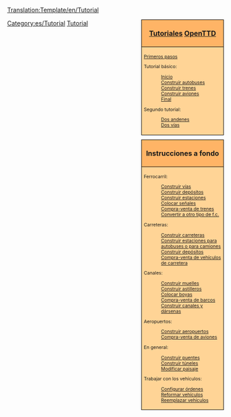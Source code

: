 <noinclude>[[Translation:Template/en/Tutorial]]{{en/-}}</noinclude>
<!--
NOTA:
Los acueductos deben ir por debajo de los 'puentes' (con un enlace desde las esclusas a los canales), ya que los acueductos son de hecho, puentes, pero para los buques.
Posibles futuros tutoriales sin hacer en lista:
- Multiestaciones
--><div style="float:right; padding-left:12px; background:none;">
<div style="width:180px; border:1px solid #000000; background:#ffb466; padding:5px; -moz-border-radius-topleft:5px; -moz-border-radius-topright:5px; font-size: 12pt;">
<center><strong><font size="3">[[Main/es/Tutorial|Tutoriales]] [[Main/es/OpenTTD|OpenTTD]]</font></strong></center>
</div>
<div style="width:180px;  border:1px solid black; border-top-width: 0px; background:#ffd496; padding:5px; font-size: 8pt;">
[[Main/es/Primeros pasos|Primeros pasos]]

Tutorial básico:
:[[Main/es/Tutorial|Inicio]]
:[[Main/es/Tutorial/Autobuses|Construir autobuses]]
:[[Main/es/Tutorial/Trenes|Construir trenes]]
:[[Main/es/Tutorial/Aviones|Construir aviones]]
:[[Main/es/Tutorial/Fin|Final]]
Segundo tutorial:
:[[Main/es/Tutorial/Dos andenes|Dos andenes]]
:[[Main/es/Tutorial/Dos vías|Dos vías]]

</div>

<div style="width:180px; border:1px solid #000000; background:#ffb466; padding:5px; font-size: 12pt; margin-top: 10px;">
<center><strong><font size="3">Instrucciones a fondo</font></strong></center>
</div>
<div style="width:180px;  border:1px solid black; border-top-width: 0px; background:#ffd496; padding:5px; -moz-border-radius-bottomleft:5px; -moz-border-radius-bottomright:8px; font-size: 8pt;">
<span style="font-weight:bold;">

Ferrocarril:
:[[Main/es/Construir vías|Construir vías]]
:[[Main/es/Construir depósitos de trenes|Construir depósitos]]
:[[Main/es/Construir estaciones de tren|Construir estaciones]]
:[[Main/es/Colocar señales|Colocar señales]]
:[[Main/es/Comprar trenes|Compra-venta de trenes]]
:[[Main/es/Convertir tipo de ferrocarril|Convertir a otro tipo de f.c.]]

Carreteras:
:[[Main/es/Construir carreteras|Construir carreteras]]
:[[Main/es/Construir estaciones para autobuses o para camiones|Construir estaciones para autobuses o para camiones]]
:[[Main/es/Construir depósitos de vehículos de carretera|Construir depósitos]]
:[[Main/es/Comprar vehículos de carretera|Compra-venta de vehículos de carretera]]

Canales:
:[[Main/es/Construir muelles|Construir muelles]]
:[[Main/es/Construir astilleros|Construir astilleros]]
:[[Main/es/Colocar boyas|Colocar boyas]]
:[[Main/es/Comprar barcos|Compra-venta de barcos]]
:[[Main/es/Construir canales|Construir canales y dársenas]]

Aeropuertos:
:[[Main/es/Construir aeropuertos|Construir aeropuertos]]
:[[Main/es/Comprar aeronaves|Compra-venta de aviones]]

En general:
:[[Main/es/Construir puentes|Construir puentes]]
:[[Main/es/Túneles|Construir túneles]]
:[[Main/es/Paisaje|Modificar paisaje]]

Trabajar con los vehículos:
:[[Main/es/Órdenes|Configurar órdenes]]
:[[Main/es/Reformar vehículos|Reformar vehículos]]
:[[Main/es/Reemplazar vehículos|Reemplazar vehículos]]

</span>
</div>
</div><includeonly>[[Category:es/Tutorial]]</includeonly>
<noinclude>[[Category:es/Plantillas|Tutorial]]</noinclude>